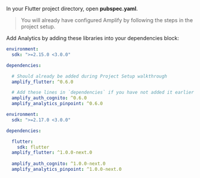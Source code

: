In your Flutter project directory, open **pubspec.yaml**.

> You will already have configured Amplify by following the steps in the project setup.

Add Analytics by adding these libraries into your dependencies block:

<BlockSwitcher>

<Block name="Stable (Mobile)">

```yaml
environment:
  sdk: ">=2.15.0 <3.0.0"

dependencies:

  # Should already be added during Project Setup walkthrough
  amplify_flutter: ^0.6.0

  # Add these lines in `dependencies` if you have not added it earlier during the Project Setup
  amplify_auth_cognito: ^0.6.0
  amplify_analytics_pinpoint: ^0.6.0
```

</Block>

<Block name = "Developer Preview (Mobile, Web & Desktop)">

```yaml
environment:
  sdk: ">=2.17.0 <3.0.0"

dependencies:

  flutter:
    sdk: flutter
  amplify_flutter: ^1.0.0-next.0
  
  amplify_auth_cognito: ^1.0.0-next.0
  amplify_analytics_pinpoint: ^1.0.0-next.0

```

</Block>

</BlockSwitcher>